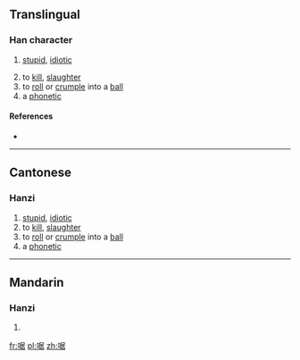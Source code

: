 ==Translingual==

===Han character===
{{Han char|rn=30|rad=口|as=08|sn=11|four=|canj=RSJR|ids=⿰口居}}

# {{context|Cantonese|lang=mul}} [[stupid]], [[idiotic]]
# to [[kill]], [[slaughter]]
# to [[roll]] or [[crumple]] into a [[ball]]
# a [[phonetic]]

====References====
* {{Han ref|kx=0196.261|hdz=10647.051|uh=5579|ud=21881}}

----

==Cantonese==

===Hanzi===
{{yue-hanzi|jyut=[[geoi1]], [[goe1]], [[koe1]]|y=geui1, geu1, keu1}}

# [[stupid]], [[idiotic]]
# to [[kill]], [[slaughter]]
# to [[roll]] or [[crumple]] into a [[ball]]
# a [[phonetic]]

----

==Mandarin==

===Hanzi===
{{cmn-hanzi|pin=[[jú]] ([[ju2]])|wg=chü<sup>2</sup>}}

# {{defn|lang=cmn|sort=口08}}

[[fr:啹]]
[[pl:啹]]
[[zh:啹]]